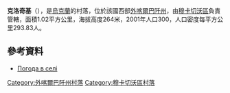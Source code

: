 {{coord|48|31|14|N|22|44|49|E|scale:100000|display=title}}

'''克洛奇基'''（{{lang-uk|Клочки}}），是[[烏克蘭|烏克蘭]]的村落，位於該國西部[[外喀爾巴阡州|外喀爾巴阡州]]，由[[穆卡切沃區|穆卡切沃區]]負責管轄，面積1.02平方公里，海拔高度264米，2001年人口300，人口密度每平方公里293.83人。

==參考資料==
*[http://weather.in.ua/ua/zakarpatskaja/10732 Погода в селі ] {{Wayback|url=http://weather.in.ua/ua/zakarpatskaja/10732 |date=20161106040007 }}

{{DEFAULTSORT:Клочки}}

[[Category:外喀爾巴阡州村落|Category:外喀爾巴阡州村落]]
[[Category:穆卡切沃區村落|Category:穆卡切沃區村落]]


{{Zakarpattia-geo-stub}}